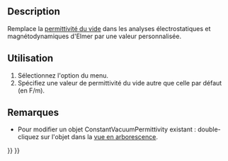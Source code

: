 <languages/>

{{Docnav/fr
|[[FEM_ConstraintBodyHeatSource/fr|Source de chaleur du corps]]
|[[FEM_MeshNetgenFromShape/fr|Mailler avec Netgen]]
|[[FEM_Workbench/fr|Atelier FEM]]
|IconL=FEM_ConstraintBodyHeatSource.svg
|IconR=FEM_MeshNetgenFromShape.svg
|IconC=Workbench_FEM.svg
}}

{{GuiCommandContainer
|
{{GuiCommand/fr
|Name=FEM ConstantVacuumPermittivity
|Name/fr=FEM Constante de permittivité du vide
|MenuLocation=Modèle → Remplacer les constantes → Constante de permittivité du vide
|Workbenches=[[FEM_Workbench/fr|FEM]]
|Version=0.19
|SeeAlso=
}}
{{GuiCommandFemInfo
|Solvers=Elmer
}}
}}

==Description==

Remplace la [https://fr.wikipedia.org/wiki/Permittivit%C3%A9_du_vide permittivité du vide] dans les analyses électrostatiques et magnétodynamiques d'Elmer par une valeur personnalisée.

<span id="Usage"></span>
==Utilisation==

# Sélectionnez l'option {{MenuCommand|Modèle → Remplacer les constantes → [[Image:FEM_ConstantVacuumPermittivity.svg|16px]] Constante de permittivité du vide}} du menu.
# Spécifiez une valeur de permittivité du vide autre que celle par défaut (en F/m).

<span id="Notes"></span>
==Remarques==

* Pour modifier un objet ConstantVacuumPermittivity existant : double-cliquez sur l'objet dans la [[Tree_view/fr|vue en arborescence]].

{{Docnav/fr
|[[FEM_ConstraintBodyHeatSource/fr|Source de chaleur du corps]]
|[[FEM_MeshNetgenFromShape/fr|Mailler avec Netgen]]
|[[FEM_Workbench/fr|Atelier FEM]]
|IconL=FEM_ConstraintBodyHeatSource.svg
|IconR=FEM_MeshNetgenFromShape.svg
|IconC=Workbench_FEM.svg
}}

{{FEM Tools navi{{#translation:}}}}
{{Userdocnavi{{#translation:}}}}